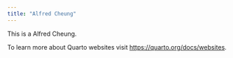 ```yaml
---
title: "Alfred Cheung"
---
```


This is a Alfred Cheung.

To learn more about Quarto websites visit <https://quarto.org/docs/websites>.
